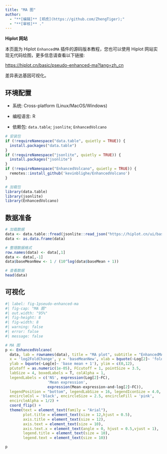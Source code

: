 ```yaml
---
title: "MA 图"
author:
  - "**[编辑]** [郑虎](https://github.com/ZhengTiger);"
  - "**[审核]** ."
---
```


::: callout-note
**Hiplot 网站**

本页面为 Hiplot `EnhancedMA` 插件的源码版本教程，您也可以使用 Hiplot 网站实现无代码绘图，更多信息请查看以下链接:

<https://hiplot.cn/basic/pseudo-enhanced-ma?lang=zh_cn>
:::

差异表达基因可视化。

## 环境配置

-   系统: Cross-platform (Linux/MacOS/Windows)

-   编程语言: R

-   依赖包: `data.table`; `jsonlite`; `EnhancedVolcano`

```r
# 安装包
if (!requireNamespace("data.table", quietly = TRUE)) {
  install.packages("data.table")
}
if (!requireNamespace("jsonlite", quietly = TRUE)) {
  install.packages("jsonlite")
}
if (!requireNamespace("EnhancedVolcano", quietly = TRUE)) {
  remotes::install_github('kevinblighe/EnhancedVolcano')
}

# 加载包
library(data.table)
library(jsonlite)
library(EnhancedVolcano)
```

## 数据准备

```r
# 加载数据
data <- data.table::fread(jsonlite::read_json("https://hiplot.cn/ui/basic/pseudo-enhanced-ma/data.json")$exampleData$textarea[[1]])
data <- as.data.frame(data)

# 整理数据格式
row.names(data) <- data[,1]
data <- data[,-1]
data$baseMeanNew <- 1 / (10^log(data$baseMean + 1))

# 查看数据
head(data)
```

## 可视化

```r
#| label: fig-1pseudo-enhanced-ma
#| fig-cap: "MA 图"
#| out.width: "95%"
#| fig-height: 8
#| fig-width: 8
#| warning: false
#| error: false
#| message: false

# MA 图
p <- EnhancedVolcano(
  data, lab = rownames(data), title = "MA plot", subtitle = "EnhancedMA",
  x = 'log2FoldChange', y = 'baseMeanNew', xlab = bquote(~Log[2]~ 'fold change'),
  ylab = bquote(~Log[e]~ 'base mean + 1'), ylim = c(0,12),
  pCutoff = as.numeric(1e-05), FCcutoff = 1, pointSize = 3.5,
  labSize = 4, boxedLabels = T, colAlpha = 1,
  legendLabels = c('NS', expression(Log[2]~FC),
                   'Mean expression', 
                   expression(Mean-expression~and~log[2]~FC)),
  legendPosition = "bottom", legendLabSize = 16, legendIconSize = 4.0,
  encircleCol = 'black', encircleSize = 2.5, encircleFill = 'pink',
  encircleAlpha = 1/2) + 
  coord_flip() +
  theme(text = element_text(family = "Arial"),
        plot.title = element_text(size = 12,hjust = 0.5),
        axis.title = element_text(size = 12),
        axis.text = element_text(size = 10),
        axis.text.x = element_text(angle = 0, hjust = 0.5,vjust = 1),
        legend.title = element_text(size = 10),
        legend.text = element_text(size = 10))

p
```



